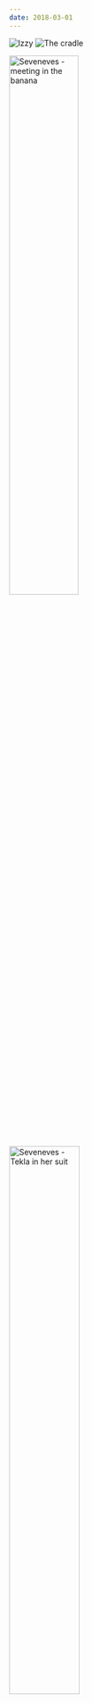 ```yaml
---
date: 2018-03-01
---
```


![Izzy](/reading/seveneves-izzy.jpg)
![The cradle](/reading/seveneves-cradle.png)

<a href="http://www.stanleyvonmedvey.com/art/4m71t70ggx3r3xfy86yz5mczknfxa9"><img alt="Seveneves - meeting in the banana" width="49.8%" src="/reading/seveneves-banana.jpg"/></a>

<a href="https://www.deviantart.com/bagtaggar/art/Tekla-569099791"><img alt="Seveneves - Tekla in her suit" width="50.2%" src="/reading/seveneves-tekla.jpg"/></a>

<a href="https://blenderartists.org/t/h-a-n-glider-blenderguru-future-thech-comptetiton/652708"><img alt="Seveneves - glider" width="100%" src="/reading/seveneves-glider.jpg"/></a>


- Title: **Seveneves**
- Author: Neal Stephenson
- Genre: Hard science fiction

My rating: ★★★★★ 

This is one of my favorite science-fiction books of all time. It's starts in the not-to-distant future, is based on real science so feels believable, and then jumps farther into the future, really capturing the imagination. It also has strong women at the center of the novel, venturing into ethics and what it means to be human. It's long but I didn't want it to end, I wanted the next chapture. There were plans to make it into a movie a few years ago, hope that becomes a reality.